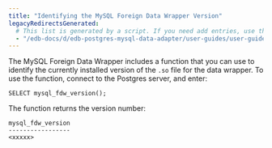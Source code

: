 ```yaml
---
title: "Identifying the MySQL Foreign Data Wrapper Version"
legacyRedirectsGenerated:
  # This list is generated by a script. If you need add entries, use the `legacyRedirects` key.
  - "/edb-docs/d/edb-postgres-mysql-data-adapter/user-guides/user-guide/2.5.5/identifying_data_adapter_version.html"
---
```


<div id="identifying_data_adapter_version" class="registered_link"></div>

The MySQL Foreign Data Wrapper includes a function that you can use to identify the currently installed version of the `.so` file for the data wrapper. To use the function, connect to the Postgres server, and enter:

```text
SELECT mysql_fdw_version();
```

The function returns the version number:

```text
mysql_fdw_version
-----------------
<xxxxx>
```
